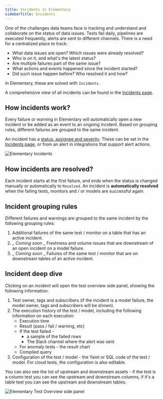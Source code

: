 ```yaml
---
title: Incidents in Elementary
sidebarTitle: Incidents
---
```


<Snippet file="/cloud/cloud-feature-tag.mdx" />

One of the challenges data teams face is tracking and understand and collaborate on the status of data issues.
Tests fail daily, pipelines are executed frequently, alerts are sent to different channels.
There is a need for a centralized place to track:
- What data issues are open? Which issues were already resolved?
- Who is on it, and what's the latest status?
- Are multiple failures part of the same issue?
- What actions and events happened since the incident started?
- Did such issue happen before? Who resolved it and how?

In Elementary, these are solved with `Incidents`.

A comprehensive view of all incidents can be found in the [Incidents page](cloud/features/alerts-and-incidents/incident-management).

## How incidents work?

Every failure or warning in Elementary will automatically open a new incident or be added as an event to an ongoing incident.
Based on grouping rules, different failures are grouped to the same incident.

An incident has a [status, assignee and severity](cloud/features/alerts-and-incidents/incident-management#interacting-with-incidents).
These can be set in the [Incidents page](cloud/features/alerts-and-incidents/incident-management), or from an alert in integrations that support alert actions.

<Frame>
<div className="dark:bg-white rounded-md p-1">
  <img
    src="https://res.cloudinary.com/dvmtceykh/image/upload/v1727264653/Incident_MGT_Overview_tfmrtj.png"
    alt="Elementary Incidents"
  />
</div>
</Frame>

## How incidents are resolved?

Each incident starts at the first failure, and ends when the status is changed manually or automatically to `Resolved`.
An incident is **automatically resolved** when the failing tests, monitors and / or models are successful again.

## Incident grouping rules

Different failures and warnings are grouped to the same incident by the following grouping rules:

1. Additional failures of the same test / monitor on a table that has an active incident.
2. _ _Coming soon_ _ Freshness and volume issues that are downstream of an open incident on a model failure.
3. _ _Coming soon_ _ Failures of the same test / monitor that are on downstream tables of an active incident.

## Incident deep dive

Clicking on an incident will open the test overview side panel, showing the following information:
1. Test owner, tags and subscribers (if the incident is a model failure, the model owner, tags and subscribers will be shown).
2. The execution history of the test / model, including the following information on each execution:
   - Execution time
   - Result (pass / fail / warning, etc)
   - If the test failed -
        - a sample of the failed rows
        - The Slack channel where the alert was sent
   - For anomaly tests - the result chart
   - Compiled query
3. Configuration of the test / model - the Yaml or SQL code of the test / model. For cloud tests, the configuration is also editable.


You can also see the list of upstream and downstream assets - if the test is a column test you can see the upstream and downstream columns, if it's a table test you can see the upstream and downstream tables.

<Frame>
<div className="dark:bg-white rounded-md p-1">
  <img
    src="https://res.cloudinary.com/dvmtceykh/image/upload/v1727259579/Group_27036_ld1xad.png"
    alt="Elementary Test Overview side panel"
  />
</div>
</Frame>
